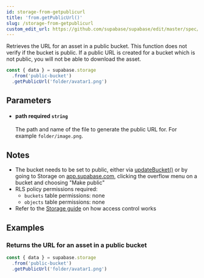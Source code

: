 ```yaml
---
id: storage-from-getpublicurl
title: 'from.getPublicUrl()'
slug: /storage-from-getpublicurl
custom_edit_url: https://github.com/supabase/supabase/edit/master/spec/supabase_js_v2_legacy.yml
---
```



Retrieves the URL for an asset in a public bucket.
This function does not verify if the bucket is public. If a public URL is created for a bucket which is not public, you will not be able to download the asset.

```js
const { data } = supabase.storage
  .from('public-bucket')
  .getPublicUrl('folder/avatar1.png')
```

## Parameters

<ul className="method-list-group">
  
<li className="method-list-item">
  <h4 className="method-list-item-label">
    <span className="method-list-item-label-name">
      path
    </span>
    <span className="method-list-item-label-badge required">
      required
    </span>
    <span className="method-list-item-validation">
      <code>string</code>
    </span>
  </h4>
  <div class="method-list-item-description">

The path and name of the file to generate the public URL for. For example `folder/image.png`.

  </div>
  
</li>

</ul>

## Notes

- The bucket needs to be set to public, either via [updateBucket()](/docs/reference/javascript/storage-updatebucket) or by going to Storage on [app.supabase.com](https://app.supabase.com), clicking the overflow menu on a bucket and choosing "Make public"
- RLS policy permissions required:
  - `buckets` table permissions: none
  - `objects` table permissions: none
- Refer to the [Storage guide](/docs/guides/storage#access-control) on how access control works

## Examples

### Returns the URL for an asset in a public bucket

```js
const { data } = supabase.storage
  .from('public-bucket')
  .getPublicUrl('folder/avatar1.png')
```
